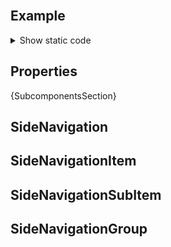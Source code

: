 
<Meta of={ComponentStories} />

<DocsHeader />

<br />

## Example

<Canvas of={ComponentStories.Default} />

<details>
<summary>Show static code</summary>

```tsx
function NavigationLayoutComponent(props) {
  const [selectedContent, setSelectedContent] = useState('Home');
  const [collapsed, setCollapsed] = useState(false);
  const handleSelectionChange: SideNavigationPropTypes['onSelectionChange'] = (e) => {
    setSelectedContent(e.detail.item.text);
  };
  useEffect(() => {
    setCollapsed(props.sideCollapsed);
  }, [props.sideCollapsed]);
  return (
    <div style={{ position: 'relative', height: '800px' }}>
      <NavigationLayout
        {...props}
        sideCollapsed={collapsed}
        header={
          <ShellBar
            startButton={
              <Button
                icon={menuIcon}
                tooltip={`${collapsed ? 'Expand' : 'Collapse'} Side-Bar`}
                onClick={() => {
                  setCollapsed((prev) => !prev);
                }}
              />
            }
            primaryTitle="UI5 Web Components for React"
            secondaryTitle="The Best Run SAP"
          />
        }
        sideContent={
          <SideNavigation slot="sideContent" onSelectionChange={handleSelectionChange}>
            <SideNavigationItem text="Home" icon="home" />
            <SideNavigationGroup text="Group 1" expanded>
              <SideNavigationItem text="Item 1" icon="locate-me" expanded>
                <SideNavigationSubItem text="Sub Item 1" />
                <SideNavigationSubItem text="Sub Item 2" />
              </SideNavigationItem>
              <SideNavigationItem text="Item 2" icon="calendar" expanded>
                <SideNavigationSubItem text="Sub Item 3" />
                <SideNavigationSubItem text="Sub Item 4" />
              </SideNavigationItem>
              <SideNavigationItem text="Item 3" icon="activity-assigned-to-goal" expanded>
                <SideNavigationSubItem text="Sub Item 5" />
                <SideNavigationSubItem text="Sub Item 6" />
              </SideNavigationItem>
            </SideNavigationGroup>
            <SideNavigationGroup text="Group 2" expanded>
              <SideNavigationItem text="Item 4" icon="history" />
              <SideNavigationItem text="Item 5" icon="source-code" />
              <SideNavigationItem text="Item 6" icon="background" />
            </SideNavigationGroup>
            <SideNavigationItem
              slot="fixedItems"
              text="Legal"
              href="https://www.sap.com/about/legal/impressum.html"
              target="_blank"
              icon="compare"
            />
            <SideNavigationItem
              slot="fixedItems"
              text="Privacy"
              href="https://www.sap.com/about/legal/privacy.html"
              target="_blank"
              icon="locked"
            />
            <SideNavigationItem
              slot="fixedItems"
              text="Terms of Use"
              href="https://www.sap.com/terms-of-use"
              target="_blank"
              icon="document-text"
            />
          </SideNavigation>
        }
      >
        <div style={{ padding: '1rem' }}>
          <div>
            <Title>{selectedContent}</Title>
            <br />
            <Text>
              Lorem ipsum dolor sit amet, consectetur adipiscing elit. Sed do eiusmod tempor incididunt ut labore et
              dolore magna aliqua. Ut enim ad minim veniam, quis nostrud exercitation ullamco laboris nisi ut aliquip ex
              ea commodo consequat. Duis aute irure dolor in reprehenderit in voluptate velit esse cillum dolore eu
              fugiat nulla pariatur. Excepteur sint occaecat cupidatat non proident, sunt in culpa qui officia deserunt
              mollit anim id est laborum.
            </Text>
          </div>
        </div>
      </NavigationLayout>
    </div>
  );
}
```

</details>

## Properties

<ControlsWithNote of={ComponentStories.Default} />

<Markdown>{SubcomponentsSection}</Markdown>

## SideNavigation

<Description of={SideNavigation} />
<ArgTypesWithNote of={SideNavigation} />

## SideNavigationItem

<Description of={SideNavigationItem} />
<ArgTypesWithNote of={SideNavigationItem} />

## SideNavigationSubItem

<Description of={SideNavigationSubItem} />
<ArgTypesWithNote of={SideNavigationSubItem} />

## SideNavigationGroup

<Description of={SideNavigationGroup} />
<ArgTypesWithNote of={SideNavigationGroup} />

<Footer />
